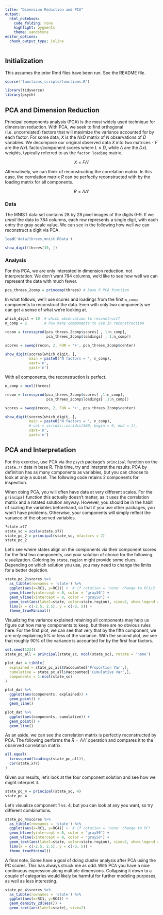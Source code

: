 ```yaml
---
title: "Dimension Reduction and PCA"
output: 
  html_notebook: 
    code_folding: none
    highlight: pygments
    theme: sandstone
editor_options: 
  chunk_output_type: inline
---
```


## Initialization

This assumes the prior Rmd files have been run.  See the README file.

```r
source('functions_scripts/functions.R')
```

```r
library(tidyverse)
library(psych)
```

## PCA and Dimension Reduction

Principal components analysis (PCA) is the most widely used technique for dimension reduction. With PCA, we seek to find orthogonal (i.e. uncorrelated) factors that will maximize the variance accounted for by each factor.  For some data, $X$ is the $NxD$ matrix of $N$ observations of $D$ variables.  We decompose our original observed data $X$ into two matrices - $F$ are the $N x L$ factor/component scores where $L \leq D$, while $\Lambda$ are the $DxL$ weights, typically referred to as the `factor loading` matrix.

$$X = F\Lambda'$$

Alternatively, we can think of reconstructing the correlation matrix.  In this case, the correlation matrix $R$ can be perfectly reconstructed with by the loading matrix for all components.

$$ R = \Lambda\Lambda'$$

### Data

The MNIST data set contains 28 by 28 pixel images of the digits 0-9. If we *unroll* the data to 784 columns, each row represents a single digit, with each entry the gray-scale value. We can see in the following how well we can reconstruct a digit via PCA. 

```r
load('data/threes_mnist.RData')

show_digit(threes[10, ])
```

### Analysis

For this PCA, we are only interested in dimension reduction, not interpretation.  We don't want 784 columns, we'd like to see how well we can represent the data with much fewer. 

```r
pca_threes_2comp = princomp(threes) # base R PCA function
```

In what follows, we'll use scores and loadings from the first `n_comp` components to reconstruct the data. Even with only two components we can get a sense of what we’re looking at. 

```r
which_digit = 10  # which observation to reconstruct?
n_comp = 2        # how many components to use in reconstruction

recon = tcrossprod(pca_threes_2comp$scores[ , 1:n_comp], 
                   pca_threes_2comp$loadings[ , 1:n_comp])

scores = sweep(recon, 2, FUN = '+', pca_threes_2comp$center)

show_digit(scores[which_digit, ], 
           main = paste0('N factors = ', n_comp), 
           xaxt='n',
           yaxt='n')
```

With all components, the reconstruction is perfect.

```r
n_comp = ncol(threes)

recon = tcrossprod(pca_threes_2comp$scores[ ,1:n_comp], 
                   pca_threes_2comp$loadings[ ,1:n_comp])

scores = sweep(recon, 2, FUN = '+', pca_threes_2comp$center)

show_digit(scores[which_digit, ], 
           main = paste0('N factors = ', n_comp), 
           # col = viridis::viridis(500, begin = 0, end = 1),
           xaxt='n',
           yaxt='n')
```


## PCA and Interpretation

For this exercise, use PCA via the `psych` package's `principal` function on the `state.77` data in base R.  This time, try and interpret the results.  PCA by definition has as many components as variables, but you can choose to look at only a subset. The following code retains 2 components for inspection.

When doing PCA, you will often have data at very different scales.  For the `principal` function this actually doesn't matter, as it uses the correlation matrix and a rotated solution anyway. However, you should be in the habit of scaling the variables beforehand, so that if you use other packages, you won't have problems.  Otherwise, your components will simply reflect the variance of the observed variables.

```r
?state.x77
state_sc = scale(state.x77)
state_pc_2 = principal(state_sc, nfactors = 2)
state_pc_2
```

Let's see where states align on the components via their component scores for the first two components, use your solution of choice for the following visualization.  Coloring by `state.region` might provide some clues.  Depending on which solution you use, you may need to change the limits for a better depiction.

```r
state_pc_2$scores %>% 
  as_tibble(rownames = 'state') %>% 
  ggplot(aes(x=RC1, y=RC2)) +  # if rotation = 'none' change to PC1/2
  geom_hline(yintercept = 0, color = 'gray50') +
  geom_vline(xintercept = 0, color = 'gray50') +
  geom_text(aes(label=state, color=state.region), size=2, show.legend = F) +
  lims(x = c(-2.5, 2.5), y = c(-3, 5)) +
  theme_trueMinimal()
```

Visualizing the variance explained retaining all components may help us figure out how many components to keep, but there are no obvious rules here.  For the first plot, we can see that very that by the fifth component, we are only explaining 5% or less of the variance.  With the second plot, we see that roughly 90% of the variance is accounted for by the first four factors.

```r
set.seed(1234)
state_pc_all = principal(state_sc, ncol(state_sc), rotate = 'none')

plot_dat = tibble(
  explained = state_pc_all$Vaccounted['Proportion Var',],
  cumulative = state_pc_all$Vaccounted['Cumulative Var',],
  components = 1:ncol(state_sc)
)

plot_dat %>% 
  ggplot(aes(components, explained)) +
  geom_point() +
  geom_line()

plot_dat %>% 
  ggplot(aes(components, cumulative)) +
  geom_point() +
  geom_line()
```

As an aside, we can see the correlation matrix is perfectly reconstructed by PCA.  The following performs the $R = \Lambda\Lambda'$ operation and compares it to the observed correlation matrix.

```r
all.equal(
  tcrossprod(loadings(state_pc_all)), 
  cor(state.x77)
)
```



Given our results, let's look at the four component solution and see how we might interpret it.

```r
state_pc_4 = principal(state_sc, 4)
state_pc_4
```

Let's visualize component 1 vs. 4, but you can look at any you want, so try different combinations.

```r
state_pc_4$scores %>% 
  as_tibble(rownames = 'state') %>% 
  ggplot(aes(x=RC1, y=RC4)) +  # if rotation = 'none' change to PC*
  geom_hline(yintercept = 0, color = 'gray50') +
  geom_vline(xintercept = 0, color = 'gray50') +
  geom_text(aes(label=state, color=state.region), size=2, show.legend = F) +
  lims(x = c(-2.5, 2.5), y = c(-3, 5)) +
  theme_trueMinimal()
```


A final note. Some have a goal of doing cluster analysis after PCA using the PC scores.  This has always struck me as odd.  With PCA you have a nice continuous expression along multiple dimensions. Collapsing it down to a couple of categories would likely be harmful for further modeling purposes, as well as less interesting.  

```r
state_pc_4$scores %>% 
  as_tibble(rownames = 'state') %>% 
  ggplot(aes(x=RC1, y=RC4)) +
  geom_density_2d(aes()) +
  geom_text(aes(label=state), size=2)
```

